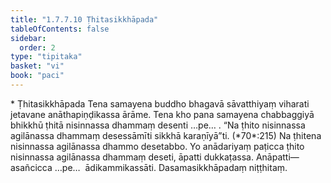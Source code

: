 ```yaml
---
title: "1.7.7.10 Ṭhitasikkhāpada"
tableOfContents: false
sidebar:
  order: 2
type: "tipitaka"
basket: "vi"
book: "paci"
---
```



<DynamicBreadcrumb />

<Paragraph type="center" book="paci">
* Ṭhitasikkhāpada
</Paragraph>

<Division number="648" book="paci">

<Paragraph number="2057" book="paci">
Tena samayena buddho bhagavā sāvatthiyaṃ viharati jetavane anāthapiṇḍikassa ārāme. Tena kho pana samayena chabbaggiyā bhikkhū ṭhitā nisinnassa dhammaṃ desenti …pe… .
</Paragraph>

<Paragraph number="2058" book="paci">
<Emphasis>“Na ṭhito nisinnassa agilānassa dhammaṃ desessāmīti sikkhā karaṇīyā”</Emphasis>ti. (*70*:<Emphasis>215</Emphasis>)
</Paragraph>

<Paragraph number="2059" book="paci">
Na ṭhitena nisinnassa agilānassa dhammo desetabbo. Yo anādariyaṃ paṭicca ṭhito nisinnassa agilānassa dhammaṃ deseti, āpatti dukkaṭassa.
</Paragraph>

<Paragraph number="2060" book="paci">
Anāpatti—  asañcicca …pe…  ādikammikassāti.

</Paragraph>
</Division>

<Paragraph number="2061" type="center" book="paci">
Dasamasikkhāpadaṃ niṭṭhitaṃ.
</Paragraph>